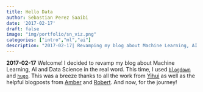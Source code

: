 ```yaml
---
title: Hello Data
author: Sebastian Perez Saaibi
date: '2017-02-17'
draft: false
image: "img/portfolio/sn_viz.png"
categories: ["intro","ml","ai"]
description: "2017-02-17| Revamping my blog about Machine Learning, AI and Data Science in the real word."
---
```



**2017-02-17** Welcome! I decided to revamp my blog about Machine Learning, AI and Data Science in the real word. This time, I used [`blogdown`](https://github.com/rstudio/blogdown) and [`hugo`](https://gohugo.io/). This was a breeze thanks to all the work from [Yihui](https://yihui.name/) as well as the helpful blogposts from [Amber](https://proquestionasker.github.io/blog/Making_Site/) and [Robert](http://robertmyles.github.io/2017/02/01/how-to-make-a-github-pages-blog-with-rstudio-and-hugo/). And now, for the journey!
